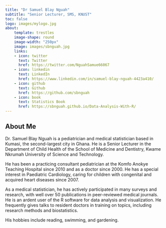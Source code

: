 ```yaml
---
title: "Dr Samuel Blay Nguah"
subtitle: "Senior Lecturer, SMS, KNUST"
toc: false
logo: images/mylogo.jpg
about: 
    template: trestles
    image-shape: round
    image-width: "250px"
    image: images/sbnguah.jpg
    links:
    - icon: twitter
      text: Twitter
      href: https://twitter.com/NguahSamue66067
    - icon: linkedin
      text: LinkedIn
      href: https://www.linkedin.com/in/samuel-blay-nguah-4423a410/
    - icon: github
      text: Github
      href: https://github.com/sbnguah
    - icon: book
      text: Statistics Book
      href: https://sbnguah.github.io/Data-Analysis-With-R/
---
```


## About Me

Dr. Samuel Blay Nguah is a pediatrician and medical statistician based in Kumasi, the second-largest
city in Ghana. He is a Senior Lecturer in the Department of Child Health of the School of Medicine
and Dentistry, Kwame Nkrumah University of Science and Technology.

He has been a practicing consultant pediatrician at the Komfo Anokye Teaching Hospital since 2010
and as a doctor since 2000. He has a special interest in Paediatric Cardiology, caring for children
with congenital and acquired heart diseases since 2007.

As a medical statistician, he has actively participated in many surveys and research, with well over
50 publications in peer-reviewed medical journals. He is an ardent user of the R software for data
analysis and visualization. He frequently gives talks to resident doctors in training on topics,
including research methods and biostatistics.

His hobbies include reading, swimming, and gardening.
